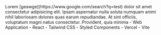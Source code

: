 <PortfolioItemWrapper>
  <Explanation>
    <Title>Valsa</Title>
    <Description>
      Lorem [geawge](https://www.google.com/search?q=test) dolor sit amet consectetur adipisicing elit. Ipsam aspernatur nulla soluta numquam animi nihil laboriosam dolores quas earum repudiandae. At sint officiis, voluptatum magni natus consectetur. Provident, quia minima
    </Description>
    <Categories>
      - Web Application 
    </Categories>
    <Technologies>
      - React 
      - Tailwind CSS 
      - Styled Components 
      - Vercel
      - Vite
    </Technologies>
    <Links
      repo="https://github.com/dominggo1999/valsa"
      live="https://valsa.vercel.app/"
    />
  </Explanation>
  <Thumbnail
    src="valsa"
    alt="Valsa"
  />
</PortfolioItemWrapper>